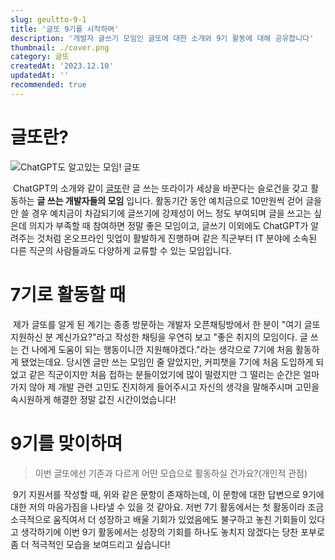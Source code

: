 ```yaml
---
slug: geultto-9-1
title: '글또 9기를 시작하며'
description: '개발자 글쓰기 모임인 글또에 대한 소개와 9기 활동에 대해 공유합니다'
thumbnail: ./cover.png
category: 글또
createdAt: '2023.12.10'
updatedAt: ''
recommended: true
--- 
```


# 글또란?

![ChatGPT도 알고있는 모임! 글또](./1.png)

&nbsp;ChatGPT의 소개와 같이 [글또](https://www.notion.so/zzsza/ac5b18a482fb4df497d4e8257ad4d516)란 글 쓰는 또라이가 세상을 바꾼다는 슬로건을 갖고 활동하는 **글 쓰는 개발자들의 모임** 입니다. 활동기간 동안 예치금으로 10만원씩 걷어 글을 안 쓸 경우 예치금이 차감되기에 글쓰기에 강제성이 어느 정도 부여되며 글을 쓰고는 싶은데 의지가 부족할 때 참여하면 정말 좋은 모임이고, 글쓰기 이외에도 ChatGPT가 알려주는 것처럼 온오프라인 밋업이 활발하게 진행하며 같은 직군부터 IT 분야에 소속된 다른 직군의 사람들과도 다양하게 교류할 수 있는 모임입니다.

# 7기로 활동할 때

&nbsp;제가 글또를 알게 된 계기는 종종 방문하는 개발자 오픈채팅방에서 한 분이 "여기 글또 지원하신 분 계신가요?"라고 작성한 채팅을 우연히 보고 "좋은 취지의 모임이다. 글 쓰는 건 나에게 도움이 되는 행동이니깐 지원해야겠다."라는 생각으로 7기에 처음 활동하게 됐었는데요. 당시엔 글만 쓰는 모임인 줄 알았지만, 커피챗을 7기에 처음 도입하게 되었고 같은 직군이지만 처음 접하는 분들이었기에 많이 떨렸지만 그 떨리는 순간은 얼마 가지 않아 제 개발 관련 고민도 진지하게 들어주시고 자신의 생각을 말해주시며 고민을 속시원하게 해결한 정말 값진 시간이었습니다!

# 9기를 맞이하며

> 이번 글또에선 기존과 다르게 어떤 모습으로 활동하실 건가요?(개인적 관점)

&nbsp;9기 지원서를 작성할 때, 위와 같은 문항이 존재하는데, 이 문항에 대한 답변으로 9기에 대한 저의 마음가짐을 나타낼 수 있을 것 같아요. 저번 7기 활동에서는 첫 활동이라 조금 소극적으로 움직여서 더 성장하고 배울 기회가 있었음에도 불구하고 놓친 기회들이 있다고 생각하기에 이번 9기 활동에서는 성장의 기회를 하나도 놓치지 않겠다는 당찬 포부로 좀 더 적극적인 모습을 보여드리고 싶습니다!
